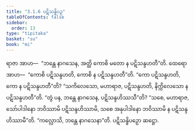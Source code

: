 ```yaml
---
title: "3.1.6 ပဋိသန္ဓိပဉှ"
tableOfContents: false
sidebar:
  order: 13
type: "tipitaka"
basket: "su"
book: "mi"
---
```



<DynamicBreadcrumb />

<Division number="29" book="mi">

<Paragraph number="122" book="mi">
ရာဇာ အာဟ—  “ဘန္တေ နာဂသေန, အတ္ထိ ကောစိ မတော န ပဋိသန္ဒဟတီ”တိ. ထေရော အာဟ—  “ကောစိ ပဋိသန္ဒဟတိ, ကောစိ န ပဋိသန္ဒဟတီ”တိ. “ကော ပဋိသန္ဒဟတိ, ကော န ပဋိသန္ဒဟတီ”တိ? “သကိလေသော, မဟာရာဇ, ပဋိသန္ဒဟတိ, နိက္ကိလေသော န ပဋိသန္ဒဟတီ”တိ. “တွံ ပန, ဘန္တေ နာဂသေန, ပဋိသန္ဒဟိဿသီ”တိ? “သစေ, မဟာရာဇ, သော်ပါဒါနော ဘဝိဿာမိ ပဋိသန္ဒဟိဿာမိ, သစေ အနုပါဒါနော ဘဝိဿာမိ န ပဋိသန္ဒဟိဿာမီ”တိ.
</Paragraph>

<Paragraph number="123" book="mi">
“ကလ္လောသိ, ဘန္တေ နာဂသေနာ”တိ.

</Paragraph>
</Division>

<Paragraph number="124" type="center" book="mi">
ပဋိသန္ဓိပဉှော ဆဋ္ဌော.
</Paragraph>